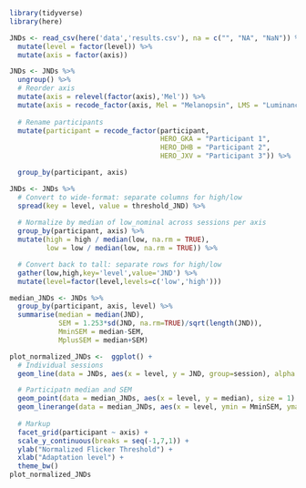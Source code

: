 ```r
library(tidyverse)
library(here)
```
```r
JNDs <- read_csv(here('data','results.csv'), na = c("", "NA", "NaN")) %>%
  mutate(level = factor(level)) %>%
  mutate(axis = factor(axis))
```
```r
JNDs <- JNDs %>%
  ungroup() %>%
  # Reorder axis
  mutate(axis = relevel(factor(axis),'Mel')) %>%
  mutate(axis = recode_factor(axis, Mel = "Melanopsin", LMS = "Luminance")) %>%
  
  # Rename participants
  mutate(participant = recode_factor(participant, 
                                     HERO_GKA = "Participant 1", 
                                     HERO_DHB = "Participant 2", 
                                     HERO_JXV = "Participant 3")) %>%

  group_by(participant, axis)
```
```r
JNDs <- JNDs %>%
  # Convert to wide-format: separate columns for high/low
  spread(key = level, value = threshold_JND) %>%
  
  # Normalize by median of low_nominal across sessions per axis
  group_by(participant, axis) %>%
  mutate(high = high / median(low, na.rm = TRUE),
         low = low / median(low, na.rm = TRUE)) %>%

  # Convert back to tall: separate rows for high/low
  gather(low,high,key='level',value='JND') %>%
  mutate(level=factor(level,levels=c('low','high')))
```
```r
median_JNDs <- JNDs %>%
  group_by(participant, axis, level) %>%
  summarise(median = median(JND),
            SEM = 1.253*sd(JND, na.rm=TRUE)/sqrt(length(JND)),
            MminSEM = median-SEM,
            MplusSEM = median+SEM)
```
```r
plot_normalized_JNDs <-  ggplot() +
  # Individual sessions
  geom_line(data = JNDs, aes(x = level, y = JND, group=session), alpha = .4) +

  # Participatn median and SEM
  geom_point(data = median_JNDs, aes(x = level, y = median), size = 1) +
  geom_linerange(data = median_JNDs, aes(x = level, ymin = MminSEM, ymax = MplusSEM), size = 1) +
  
  # Markup
  facet_grid(participant ~ axis) +
  scale_y_continuous(breaks = seq(-1,7,1)) +
  ylab("Normalized Flicker Threshold") +
  xlab("Adaptation level") +
  theme_bw()
plot_normalized_JNDs
```